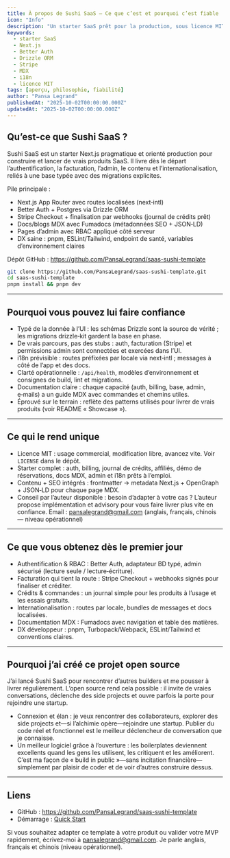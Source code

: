 ```yaml
---
title: À propos de Sushi SaaS — Ce que c’est et pourquoi c’est fiable
icon: "Info"
description: "Un starter SaaS prêt pour la production, sous licence MIT, axé sur le shipping: i18n, Better Auth, Drizzle ORM, Stripe, MDX, admin RBAC et une DX pragmatique. Conçu pour être cloné, étendu et utilisé en confiance."
keywords:
  - starter SaaS
  - Next.js
  - Better Auth
  - Drizzle ORM
  - Stripe
  - MDX
  - i18n
  - licence MIT
tags: [aperçu, philosophie, fiabilité]
author: "Pansa Legrand"
publishedAt: "2025-10-02T00:00:00.000Z"
updatedAt: "2025-10-02T00:00:00.000Z"
---
```


## Qu’est‑ce que Sushi SaaS ?

Sushi SaaS est un starter Next.js pragmatique et orienté production pour construire et lancer de vrais produits SaaS. Il livre dès le départ l’authentification, la facturation, l’admin, le contenu et l’internationalisation, reliés à une base typée avec des migrations explicites.

Pile principale :

- Next.js App Router avec routes localisées (next‑intl)
- Better Auth + Postgres via Drizzle ORM
- Stripe Checkout + finalisation par webhooks (journal de crédits prêt)
- Docs/blogs MDX avec Fumadocs (métadonnées SEO + JSON‑LD)
- Pages d’admin avec RBAC appliqué côté serveur
- DX saine : pnpm, ESLint/Tailwind, endpoint de santé, variables d’environnement claires

Dépôt GitHub : https://github.com/PansaLegrand/saas-sushi-template

```bash
git clone https://github.com/PansaLegrand/saas-sushi-template.git
cd saas-sushi-template
pnpm install && pnpm dev
```

---

## Pourquoi vous pouvez lui faire confiance

- Typé de la donnée à l’UI : les schémas Drizzle sont la source de vérité ; les migrations drizzle‑kit gardent la base en phase.
- De vrais parcours, pas des stubs : auth, facturation (Stripe) et permissions admin sont connectées et exercées dans l’UI.
- i18n prévisible : routes préfixées par locale via next‑intl ; messages à côté de l’app et des docs.
- Clarté opérationnelle : `/api/health`, modèles d’environnement et consignes de build, lint et migrations.
- Documentation claire : chaque capacité (auth, billing, base, admin, e‑mails) a un guide MDX avec commandes et chemins utiles.
- Éprouvé sur le terrain : reflète des patterns utilisés pour livrer de vrais produits (voir README « Showcase »).

---

## Ce qui le rend unique

- Licence MIT : usage commercial, modification libre, avancez vite. Voir `LICENSE` dans le dépôt.
- Starter complet : auth, billing, journal de crédits, affiliés, démo de réservations, docs MDX, admin et i18n prêts à l’emploi.
- Contenu + SEO intégrés : frontmatter → metadata Next.js + OpenGraph + JSON‑LD pour chaque page MDX.
- Conseil par l’auteur disponible : besoin d’adapter à votre cas ? L’auteur propose implémentation et advisory pour vous faire livrer plus vite en confiance. Email : pansalegrand@gmail.com (anglais, français, chinois — niveau opérationnel)

---

## Ce que vous obtenez dès le premier jour

- Authentification & RBAC : Better Auth, adaptateur BD typé, admin sécurisé (lecture seule / lecture‑écriture).
- Facturation qui tient la route : Stripe Checkout + webhooks signés pour finaliser et créditer.
- Crédits & commandes : un journal simple pour les produits à l’usage et les essais gratuits.
- Internationalisation : routes par locale, bundles de messages et docs localisées.
- Documentation MDX : Fumadocs avec navigation et table des matières.
- DX développeur : pnpm, Turbopack/Webpack, ESLint/Tailwind et conventions claires.

---

## Pourquoi j’ai créé ce projet open source

J’ai lancé Sushi SaaS pour rencontrer d’autres builders et me pousser à livrer régulièrement. L’open source rend cela possible : il invite de vraies conversations, déclenche des side projects et ouvre parfois la porte pour rejoindre une startup.

- Connexion et élan : je veux rencontrer des collaborateurs, explorer des side projects et—si l’alchimie opère—rejoindre une startup. Publier du code réel et fonctionnel est le meilleur déclencheur de conversation que je connaisse.
- Un meilleur logiciel grâce à l’ouverture : les boilerplates deviennent excellents quand les gens les utilisent, les critiquent et les améliorent. C’est ma façon de « build in public »—sans incitation financière—simplement par plaisir de coder et de voir d’autres construire dessus.

---

## Liens

- GitHub : https://github.com/PansaLegrand/saas-sushi-template
- Démarrage : [Quick Start](/fr/blogs/quick-start)

Si vous souhaitez adapter ce template à votre produit ou valider votre MVP rapidement, écrivez‑moi à pansalegrand@gmail.com. Je parle anglais, français et chinois (niveau opérationnel).
